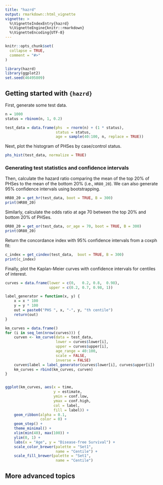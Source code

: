 ```yaml
---
title: "hazrd"
output: rmarkdown::html_vignette
vignette: >
  %\VignetteIndexEntry{hazrd}
  %\VignetteEngine{knitr::rmarkdown}
  %\VignetteEncoding{UTF-8}
---
```


```r
knitr::opts_chunk$set(
  collapse = TRUE,
  comment = "#>"
)
```

```r
library(hazrd)
library(ggplot2)
set.seed(46495809)
```

## Getting started with `{hazrd}`

First, generate some test data.

```r

n = 1000
status = rbinom(n, 1, 0.2)

test_data = data.frame(phs  = rnorm(n) + (1 * status),
                       status = status,
                       age = sample(40:100, n, replace = TRUE))
```

Next, plot the histogram of PHSes by case/control status.

```r
phs_hist(test_data, normalize = TRUE)
```

### Generating test statistics and confidence intervals

Then, calculate the hazard ratio comparing the mean of the top 20% of PHSes to the mean of the bottom 20% (i.e., `HR80_20`). We can also generate 95% confidence intervals using bootstrapping.

```r
HR80_20 = get_hr(test_data, boot = TRUE, B = 300)
print(HR80_20)
```

Similarly, calculate the odds ratio at age 70 between the top 20% and bottom 20% of PHSes.

```r
OR80_20 = get_or(test_data, or_age = 70, boot = TRUE, B = 300)
print(OR80_20)
```

Return the concordance index with 95% confidence intervals from a coxph fit:

```r
c_index = get_cindex(test_data,  boot = TRUE, B = 300)
print(c_index)
```

Finally, plot the Kaplan-Meier curves with confidence intervals for centiles of interest.

```r
curves = data.frame(lower = c(0,   0.2, 0.8,  0.98),
                    upper = c(0.2, 0.7, 0.98, 1))

label_generator = function(x, y) {
    x = x * 100
    y = y * 100
    out = paste0("PHS ", x, "-", y, "th centile")
    return(out)
}

km_curves = data.frame()
for (i in seq_len(nrow(curves))) {
    curven <- km_curve(data = test_data,  
                       lower = curves$lower[i],
                       upper = curves$upper[i], 
                       age_range = 40:100, 
                       scale = FALSE, 
                       inverse = FALSE)
    curven$label = label_generator(curves$lower[i], curves$upper[i])
    km_curves = rbind(km_curves, curven)
}


ggplot(km_curves, aes(x = time, 
                      y = estimate,
                      ymin = conf.low,
                      ymax = conf.high,
                      col = label,
                      fill = label)) +
    geom_ribbon(alpha = 0.1,
                color = 0) +
    geom_step() +
    theme_minimal() +
    xlim(min(40), max(100)) + 
    ylim(0, 1) +
    labs(x = "Age", y = "Disease-free Survival") +
    scale_color_brewer(palette = "Set1",
                       name = "Centile") +
    scale_fill_brewer(palette = "Set1",
                       name = "Centile")
```

## More advanced topics


